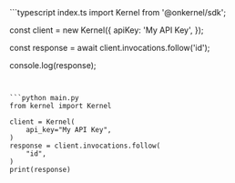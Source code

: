 <CodeGroup dropdown>
```typescript index.ts
import Kernel from '@onkernel/sdk';

const client = new Kernel({
  apiKey: 'My API Key',
});

const response = await client.invocations.follow('id');

console.log(response);
```


```python main.py
from kernel import Kernel

client = Kernel(
    api_key="My API Key",
)
response = client.invocations.follow(
    "id",
)
print(response)
```
</CodeGroup>
